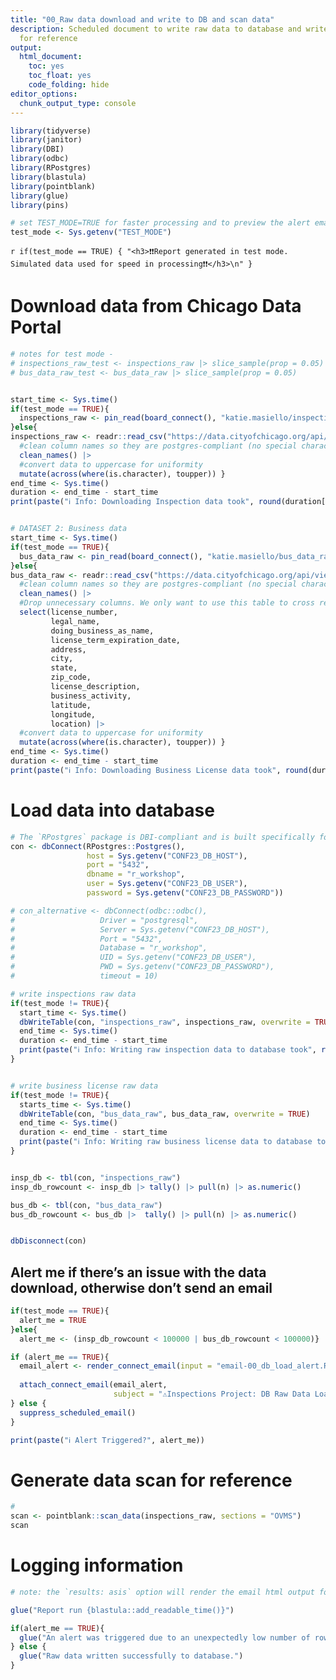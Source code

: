```yaml
---
title: "00_Raw data download and write to DB and scan data"
description: Scheduled document to write raw data to database and write the data scan
  for reference
output:
  html_document:
    toc: yes
    toc_float: yes
    code_folding: hide
editor_options:
  chunk_output_type: console
---
```


```r

library(tidyverse)
library(janitor)
library(DBI)
library(odbc)
library(RPostgres)
library(blastula)
library(pointblank)
library(glue)
library(pins)

# set TEST_MODE=TRUE for faster processing and to preview the alert email. TEST_MODE will read smaller data frames from a pin and not write data to DB. Logic is written such that if TEST_MODE is any value other than TRUE (including not set), it behaves as if it is FALSE.
test_mode <- Sys.getenv("TEST_MODE")
```


`r if(test_mode == TRUE) { "<h3>❗❗Report generated in test mode. Simulated data used for speed in processing❗❗</h3>\n" }`

# Download data from Chicago Data Portal

```r


# notes for test mode - 
# inspections_raw_test <- inspections_raw |> slice_sample(prop = 0.05)
# bus_data_raw_test <- bus_data_raw |> slice_sample(prop = 0.05)


start_time <- Sys.time()
if(test_mode == TRUE){
  inspections_raw <- pin_read(board_connect(), "katie.masiello/inspections_raw_test")
}else{
inspections_raw <- readr::read_csv("https://data.cityofchicago.org/api/views/4ijn-s7e5/rows.csv") |> 
  #clean column names so they are postgres-compliant (no special characters or spaces) and less annoying to type
  clean_names() |> 
  #convert data to uppercase for uniformity
  mutate(across(where(is.character), toupper)) }
end_time <- Sys.time()
duration <- end_time - start_time
print(paste("ℹ️ Info: Downloading Inspection data took", round(duration[[1]], 2),  units(duration)))


# DATASET 2: Business data
start_time <- Sys.time()
if(test_mode == TRUE){
  bus_data_raw <- pin_read(board_connect(), "katie.masiello/bus_data_raw_test")
}else{
bus_data_raw <- readr::read_csv("https://data.cityofchicago.org/api/views/r5kz-chrr/rows.csv") |> 
  #clean column names so they are postgres-compliant (no special characters or spaces) and less annoying to type
  clean_names() |> 
  #Drop unnecessary columns. We only want to use this table to cross reference Licence Number to business name, location, 
  select(license_number, 
         legal_name, 
         doing_business_as_name, 
         license_term_expiration_date,
         address, 
         city, 
         state, 
         zip_code, 
         license_description, 
         business_activity,
         latitude, 
         longitude, 
         location) |> 
  #convert data to uppercase for uniformity
  mutate(across(where(is.character), toupper)) }
end_time <- Sys.time()
duration <- end_time - start_time
print(paste("ℹ️ Info: Downloading Business License data took", round(duration[[1]], 2),  units(duration)))


```


# Load data into database
```r


# The `RPostgres` package is DBI-compliant and is built specifically for PosgreSQL DB. Performance may be faster (particularly for writing data!) than using the generic odbc package. It's perfectly reasonable to use the odbc package instead, and if we do, if we instead use the generic `odbc::odbc()` backend, the database will appear in the Connections pane. 
con <- dbConnect(RPostgres::Postgres(), 
                 host = Sys.getenv("CONF23_DB_HOST"), 
                 port = "5432", 
                 dbname = "r_workshop", 
                 user = Sys.getenv("CONF23_DB_USER"), 
                 password = Sys.getenv("CONF23_DB_PASSWORD"))

# con_alternative <- dbConnect(odbc::odbc(), 
#                   Driver = "postgresql", 
#                   Server = Sys.getenv("CONF23_DB_HOST"), 
#                   Port = "5432", 
#                   Database = "r_workshop", 
#                   UID = Sys.getenv("CONF23_DB_USER"),    
#                   PWD = Sys.getenv("CONF23_DB_PASSWORD"), 
#                   timeout = 10)

# write inspections raw data
if(test_mode != TRUE){
  start_time <- Sys.time()
  dbWriteTable(con, "inspections_raw", inspections_raw, overwrite = TRUE)
  end_time <- Sys.time()
  duration <- end_time - start_time
  print(paste("ℹ️ Info: Writing raw inspection data to database took", round(duration[[1]], 2),  units(duration)))
}


# write business license raw data
if(test_mode != TRUE){
  starts_time <- Sys.time()
  dbWriteTable(con, "bus_data_raw", bus_data_raw, overwrite = TRUE)
  end_time <- Sys.time()
  duration <- end_time - start_time
  print(paste("ℹ️ Info: Writing raw business license data to database took", round(duration[[1]], 2),  units(duration)))
}


insp_db <- tbl(con, "inspections_raw")
insp_db_rowcount <- insp_db |> tally() |> pull(n) |> as.numeric()

bus_db <- tbl(con, "bus_data_raw")
bus_db_rowcount <- bus_db |>  tally() |> pull(n) |> as.numeric()


dbDisconnect(con)
```


## Alert me if there's an issue with the data download, otherwise don't send an email

```r


if(test_mode == TRUE){
  alert_me = TRUE
}else{
  alert_me <- (insp_db_rowcount < 100000 | bus_db_rowcount < 100000)}

if (alert_me == TRUE){
  email_alert <- render_connect_email(input = "email-00_db_load_alert.Rmd")
  
  attach_connect_email(email_alert,
                       subject = "⚠️Inspections Project: DB Raw Data Load Issue")
} else {
  suppress_scheduled_email()
}

print(paste("ℹ️ Alert Triggered?", alert_me))


```


# Generate data scan for reference

```r

# 
scan <- pointblank::scan_data(inspections_raw, sections = "OVMS")
scan


```


# Logging information
```r


# note: the `results: asis` option will render the email html output for viewing.

glue("Report run {blastula::add_readable_time()}")

if(alert_me == TRUE){
  glue("An alert was triggered due to an unexpectedly low number of rows in the raw dataset. An email alert was generated, and is shown below. {email_alert$html_html}")
} else {
  glue("Raw data written successfully to database.")
}

```

